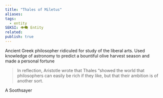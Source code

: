 ```yaml
---
title: "Thales of Miletus"
aliases: 
tags:
  - entity
SEKSI: 👁️‍🗨️ Entity
related:
publish: true
---
```




Ancient Greek philosopher ridiculed for study of the liberal arts. Used knowledge of astronomy to predict a bountiful olive harvest season and made a personal fortune

>  In reflection, Aristotle wrote that Thales “showed the world that philosophers can easily be rich if they like, but that their ambition is of another sort.

A Soothsayer

